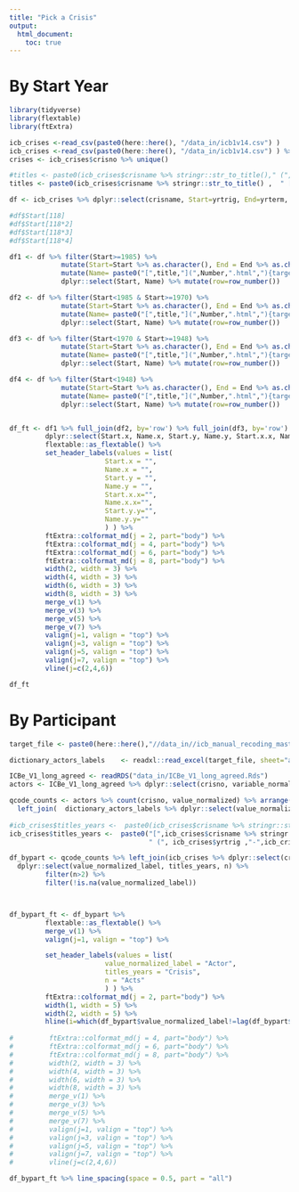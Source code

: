 ```yaml
---
title: "Pick a Crisis"
output:
  html_document:
    toc: true
---
```



# By Start Year
 
```r

library(tidyverse)
library(flextable)
library(ftExtra)

```


```r

icb_crises <-read_csv(paste0(here::here(), "/data_in/icb1v14.csv") )
icb_crises <-read_csv(paste0(here::here(), "/data_in/icb1v14.csv") ) %>% filter(crisno<=476 & crisno!=475 & !is.na(yrtrig)) #Always subset to just what we have
crises <- icb_crises$crisno %>% unique()

#titles <- paste0(icb_crises$crisname %>% stringr::str_to_title()," (", icb_crises$yrtrig ,"-",icb_crises$yrterm,")", " [#", icb_crises$crisno,"]")
titles <- paste0(icb_crises$crisname %>% stringr::str_to_title() ,  " [#", icb_crises$crisno,"]")

df <- icb_crises %>% dplyr::select(crisname, Start=yrtrig, End=yrterm, Number=crisno) %>% mutate(title=titles) %>% arrange(desc(Start))

#df$Start[118]
#df$Start[118*2]
#df$Start[118*3]
#df$Start[118*4]

df1 <- df %>% filter(Start>=1985) %>%
             mutate(Start=Start %>% as.character(), End = End %>% as.character()) %>%
             mutate(Name= paste0("[",title,"](",Number,".html","){target=\"_blank\"}")) %>%
             dplyr::select(Start, Name) %>% mutate(row=row_number())

df2 <- df %>% filter(Start<1985 & Start>=1970) %>%
             mutate(Start=Start %>% as.character(), End = End %>% as.character()) %>%
             mutate(Name= paste0("[",title,"](",Number,".html","){target=\"_blank\"}")) %>%
             dplyr::select(Start, Name) %>% mutate(row=row_number())

df3 <- df %>% filter(Start<1970 & Start>=1948) %>%
             mutate(Start=Start %>% as.character(), End = End %>% as.character()) %>%
             mutate(Name= paste0("[",title,"](",Number,".html","){target=\"_blank\"}")) %>%
             dplyr::select(Start, Name) %>% mutate(row=row_number())

df4 <- df %>% filter(Start<1948) %>%
             mutate(Start=Start %>% as.character(), End = End %>% as.character()) %>%
             mutate(Name= paste0("[",title,"](",Number,".html","){target=\"_blank\"}")) %>%
             dplyr::select(Start, Name) %>% mutate(row=row_number())


df_ft <- df1 %>% full_join(df2, by='row') %>% full_join(df3, by='row') %>% full_join(df4, by='row') %>%
         dplyr::select(Start.x, Name.x, Start.y, Name.y, Start.x.x, Name.x.x,Start.y.y,Name.y.y) %>%
         flextable::as_flextable() %>%
         set_header_labels(values = list(
                        Start.x = "",
                        Name.x = "",
                        Start.y = "",
                        Name.y = "",
                        Start.x.x="",
                        Name.x.x="",
                        Start.y.y="",
                        Name.y.y=""
                        ) ) %>%
         ftExtra::colformat_md(j = 2, part="body") %>%
         ftExtra::colformat_md(j = 4, part="body") %>%
         ftExtra::colformat_md(j = 6, part="body") %>%
         ftExtra::colformat_md(j = 8, part="body") %>%
         width(2, width = 3) %>%
         width(4, width = 3) %>%
         width(6, width = 3) %>%
         width(8, width = 3) %>%
         merge_v(1) %>% 
         merge_v(3) %>% 
         merge_v(5) %>% 
         merge_v(7) %>% 
         valign(j=1, valign = "top") %>%
         valign(j=3, valign = "top") %>%
         valign(j=5, valign = "top") %>%
         valign(j=7, valign = "top") %>%
         vline(j=c(2,4,6))

df_ft

```
# By Participant

```r

target_file <- paste0(here::here(),"//data_in//icb_manual_recoding_master_sheet.xlsx")

dictionary_actors_labels    <- readxl::read_excel(target_file, sheet="actors") %>% dplyr::select(crisno, value_normalized=value_normalized_wikidata_id, value_normalized_label) %>% dplyr::distinct() %>% na.omit()

ICBe_V1_long_agreed <- readRDS("data_in/ICBe_V1_long_agreed.Rds") 
actors <- ICBe_V1_long_agreed %>% dplyr::select(crisno, variable_normalized, value_normalized) %>% filter( grepl(pattern="actor", variable_normalized))

qcode_counts <- actors %>% count(crisno, value_normalized) %>% arrange(value_normalized, desc(n)) %>% 
  left_join(  dictionary_actors_labels %>% dplyr::select(value_normalized, value_normalized_label) %>% distinct() ) %>% distinct()
  
#icb_crises$titles_years <-  paste0(icb_crises$crisname %>% stringr::str_to_title()," (", icb_crises$yrtrig ,"-",icb_crises$yrterm,")", " [#", icb_crises$crisno,"]")
icb_crises$titles_years <-  paste0("[",icb_crises$crisname %>% stringr::str_to_title(),
                                   " (", icb_crises$yrtrig ,"-",icb_crises$yrterm,")", " (#", icb_crises$crisno,")](",icb_crises$crisno,".html){target=\"_blank\"}")

df_bypart <- qcode_counts %>% left_join(icb_crises %>% dplyr::select(crisno, titles_years)) %>% arrange(value_normalized_label, desc(n)) %>% 
  dplyr::select(value_normalized_label, titles_years, n) %>%
         filter(n>2) %>%
         filter(!is.na(value_normalized_label)) 



df_bypart_ft <- df_bypart %>%
         flextable::as_flextable() %>%
         merge_v(1) %>% 
         valign(j=1, valign = "top") %>%

         set_header_labels(values = list(
                        value_normalized_label = "Actor",
                        titles_years = "Crisis",
                        n = "Acts"
                        ) ) %>%
         ftExtra::colformat_md(j = 2, part="body") %>%
         width(1, width = 5) %>%
         width(2, width = 5) %>%
         hline(i=which(df_bypart$value_normalized_label!=lag(df_bypart$value_normalized_label) )-1 )
           
#         ftExtra::colformat_md(j = 4, part="body") %>%
#         ftExtra::colformat_md(j = 6, part="body") %>%
#         ftExtra::colformat_md(j = 8, part="body") %>%
#         width(2, width = 3) %>%
#         width(4, width = 3) %>%
#         width(6, width = 3) %>%
#         width(8, width = 3) %>%
#         merge_v(1) %>% 
#         merge_v(3) %>% 
#         merge_v(5) %>% 
#         merge_v(7) %>% 
#         valign(j=1, valign = "top") %>%
#         valign(j=3, valign = "top") %>%
#         valign(j=5, valign = "top") %>%
#         valign(j=7, valign = "top") %>%
#         vline(j=c(2,4,6))

df_bypart_ft %>% line_spacing(space = 0.5, part = "all")

```

